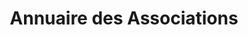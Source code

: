 ---
layout: ../../../layouts/AssoSort.astro
title: "Annuaire des Associations"
typeFilter: filiere
affiliationFilter: sciences
---